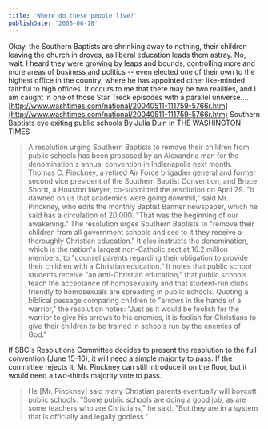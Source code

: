 ```yaml
---
title: 'Where do these people live?'
publishDate: '2005-06-18'
---
```


Okay, the Southern Baptists are shrinking away to nothing, their children leaving the church in droves, as liberal education leads them astray. No, wait. I heard they were growing by leaps and bounds, controlling more and more areas of business and politics -- even elected one of their own to the highest office in the country, where he has appointed other like-minded faithful to high offices. It occurs to me that there may be two realities, and I am caught in one of those Star Treck episodes with a parallel universe.... [http://www.washtimes.com/national/20040511-111759-5766r.htm](http://www.washtimes.com/national/20040511-111759-5766r.htm) Southern Baptists eye exiting public schools By Julia Duin in THE WASHINGTON TIMES

> A resolution urging Southern Baptists to remove their children from public schools has been proposed by an Alexandria man for the denomination's annual convention in Indianapolis next month. Thomas C. Pinckney, a retired Air Force brigadier general and former second vice president of the Southern Baptist Convention, and Bruce Shortt, a Houston lawyer, co-submitted the resolution on April 29. "It dawned on us that academics were going downhill," said Mr. Pinckney, who edits the monthly Baptist Banner newspaper, which he said has a circulation of 20,000. "That was the beginning of our awakening." The resolution urges Southern Baptists to "remove their children from all government schools and see to it they receive a thoroughly Christian education." It also instructs the denomination, which is the nation's largest non-Catholic sect at 16.2 million members, to "counsel parents regarding their obligation to provide their children with a Christian education." It notes that public school students receive "an anti-Christian education," that public schools teach the acceptance of homosexuality and that student-run clubs friendly to homosexuals are spreading in public schools. Quoting a biblical passage comparing children to "arrows in the hands of a warrior," the resolution notes: "Just as it would be foolish for the warrior to give his arrows to his enemies, it is foolish for Christians to give their children to be trained in schools run by the enemies of God."

If SBC's Resolutions Committee decides to present the resolution to the full convention (June 15-16), it will need a simple majority to pass. If the committee rejects it, Mr. Pinckney can still introduce it on the floor, but it would need a two-thirds majority vote to pass.

> He \[Mr. Pinckney\] said many Christian parents eventually will boycott public schools. "Some public schools are doing a good job, as are some teachers who are Christians," he said. "But they are in a system that is officially and legally godless."
